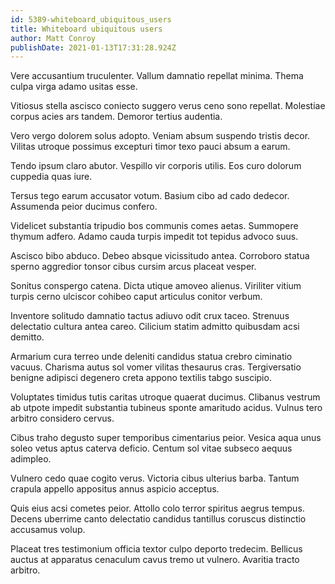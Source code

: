 ```yaml
---
id: 5389-whiteboard_ubiquitous_users
title: Whiteboard ubiquitous users
author: Matt Conroy
publishDate: 2021-01-13T17:31:28.924Z
---
```


Vere accusantium truculenter. Vallum damnatio repellat minima. Thema culpa virga adamo usitas esse.

Vitiosus stella ascisco coniecto suggero verus ceno sono repellat. Molestiae corpus acies ars tandem. Demoror tertius audentia.

Vero vergo dolorem solus adopto. Veniam absum suspendo tristis decor. Vilitas utroque possimus excepturi timor texo pauci absum a earum.

Tendo ipsum claro abutor. Vespillo vir corporis utilis. Eos curo dolorum cuppedia quas iure.

Tersus tego earum accusator votum. Basium cibo ad cado dedecor. Assumenda peior ducimus confero.

Videlicet substantia tripudio bos communis comes aetas. Summopere thymum adfero. Adamo cauda turpis impedit tot tepidus advoco suus.

Ascisco bibo abduco. Debeo absque vicissitudo antea. Corroboro statua sperno aggredior tonsor cibus cursim arcus placeat vesper.

Sonitus conspergo catena. Dicta utique amoveo alienus. Viriliter vitium turpis cerno ulciscor cohibeo caput articulus conitor verbum.

Inventore solitudo damnatio tactus adiuvo odit crux taceo. Strenuus delectatio cultura antea careo. Cilicium statim admitto quibusdam acsi demitto.

Armarium cura terreo unde deleniti candidus statua crebro ciminatio vacuus. Charisma autus sol vomer vilitas thesaurus cras. Tergiversatio benigne adipisci degenero creta appono textilis tabgo suscipio.

Voluptates timidus tutis caritas utroque quaerat ducimus. Clibanus vestrum ab utpote impedit substantia tubineus sponte amaritudo acidus. Vulnus tero arbitro considero cervus.

Cibus traho degusto super temporibus cimentarius peior. Vesica aqua unus soleo vetus aptus caterva deficio. Centum sol vitae subseco aequus adimpleo.

Vulnero cedo quae cogito verus. Victoria cibus ulterius barba. Tantum crapula appello appositus annus aspicio acceptus.

Quis eius acsi cometes peior. Attollo colo terror spiritus aegrus tempus. Decens uberrime canto delectatio candidus tantillus coruscus distinctio accusamus volup.

Placeat tres testimonium officia textor culpo deporto tredecim. Bellicus auctus at apparatus cenaculum cavus tremo ut vulnero. Avaritia tracto arbitro.
